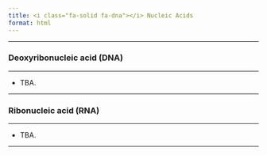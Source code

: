 ```yaml
---
title: <i class="fa-solid fa-dna"></i> Nucleic Acids
format: html
---
```

<hr>

### Deoxyribonucleic acid (DNA)

----------------------------------------------------------------------
 
- TBA.

----------------------------------------------------------------------

### Ribonucleic acid (RNA)

----------------------------------------------------------------------

- TBA.

----------------------------------------------------------------------